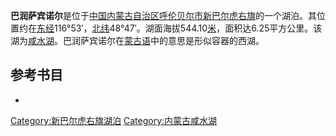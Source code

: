 '''巴润萨宾诺尔'''是位于[[中国|中国]][[内蒙古自治区|内蒙古自治区]][[呼伦贝尔市|呼伦贝尔市]][[新巴尔虎右旗|新巴尔虎右旗]]的一个湖泊。其位置约在[[东经|东经]]116°53′，[[北纬|北纬]]48°47′。湖面海拔544.10[[米_(單位)|米]]，面积达6.25平方公里。该湖为[[咸水湖|咸水湖]]。巴润萨宾诺尔在[[蒙古语|蒙古语]]中的意思是形似容器的西湖。
== 参考书目 ==
*{{cite book|author=牧寒 |title=《内蒙古湖泊》 |year=2003 |publisher=内蒙古人民出版社 |isbn=9787204039883  }}
{{模板:呼伦贝尔市湖泊}}
{{内蒙古小作品}}

[[Category:新巴尔虎右旗湖泊|Category:新巴尔虎右旗湖泊]]
[[Category:内蒙古咸水湖|Category:内蒙古咸水湖]]